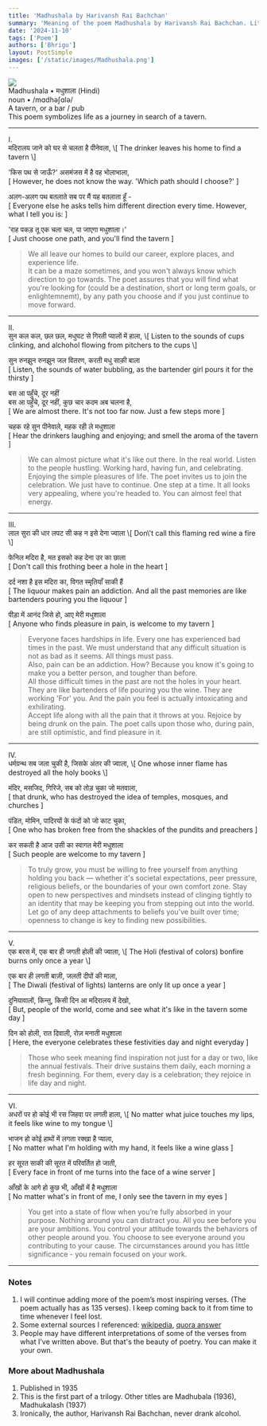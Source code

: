 ```yaml
---
title: 'Madhushala by Harivansh Rai Bachchan'
summary: 'Meaning of the poem Madhushala by Harivansh Rai Bachchan. Literal and metaphorical translations of different stanzas.'
date: '2024-11-10'
tags: ['Poem']
authors: ['Bhrigu']
layout: PostSimple
images: ['/static/images/Madhushala.png']
---
```


<div className="flex justify-center">
<img src='/static/images/Madhushala.png' />
</div>

<div className="text-center not-prose my-0">
Madhushala • मधुशाला (Hindi) 
</div>

<div className="text-center italic not-prose my-0">
noun • /mɑdhəʃɑlə/  
</div>
<div className="text-center not-prose my-0">
A tavern, or a bar / pub
</div>

<div className="text-center">This poem symbolizes life as a journey in search of a tavern.</div>

<hr className="h-px my-8 bg-gray-300 border-0 dark:bg-gray-500" />

<div className="text-center"> I.</div>

<div className="text-center">
मदिरालय जाने को घर से चलता है पीनेवला,  
\[ The drinker leaves his home to find a tavern \]  

'किस पथ से जाऊँ?' असमंजस में है वह भोलाभाला,  
\[ However, he does not know the way. 'Which path should I choose?' \]  

अलग-अलग पथ बतलाते सब पर मैं यह बतलाता हूँ -  
\[ Everyone else he asks tells him different direction every time. However, what I tell you is: \]  

'राह पकड़ तू एक चला चल, पा जाएगा मधुशाला।'  
\[ Just choose one path, and you\'ll find the tavern \]  
</div>

> We all leave our homes to build our career, explore places, and experience life.  
It can be a maze sometimes, and you won't always know which direction to go towards. 
The poet assures that you will find what you're looking for (could be a destination, short or long term goals, or enlightemnemt), by any path you choose and if you just continue 
to move forward.  


---
<div className="text-center"> II.</div>
<div className="text-center">
सुन कल कल, छल छल, मधुघट से गिरती प्यालों में हाला,  
\[ Listen to the sounds of cups clinking, and alchohol flowing from pitchers to the cups \]   

सुन रुनझुन रुनझुन जल वितरण, करती मधु साक़ी बाला  
\[ Listen, the sounds of water bubbling, as the bartender girl pours it for the thirsty \]  

बस आ पहुँचे, दूर नहीं  
बस आ पहुँचे, दूर नहीं, कुछ चार कदम अब चलना है,  
\[ We are almost there. It's not too far now. Just a few steps more \]  

चहक रहे सुन पीनेवाले, महक रही ले मधुशाला  
\[ Hear the drinkers laughing and enjoying; and smell the aroma of the tavern \]  
</div>


> We can almost picture what it's like out there. In the real world. Listen to the people hustling. Working hard, having fun, and celebrating. Enjoying the simple pleasures of life. The poet invites us to join the celebration. We just have to continue. One step at a time.  It all looks very appealing, where you're headed to. You can almost feel that energy.


---
<div className="text-center"> III.</div>
<div className="text-center">
लाल सुरा की धार लपट सी कह न इसे देना ज्वाला  
\[ Don\'t call this flaming red wine a fire \]  

फेनिल मदिरा है, मत इसको कह देना उर का छाला  
\[ Don't call this frothing beer a hole in the heart \]  

दर्द नशा है इस मदिरा का, विगत स्मृतियाँ साकी हैं  
\[ The liquour makes pain an addiction. And all the past memories are like bartenders pouring you the liquour \]  

पीड़ा में आनंद जिसे हो, आए मेरी मधुशाला  
\[ Anyone who finds pleasure in pain, is welcome to my tavern \]
</div>

> Everyone faces hardships in life. Every one has experienced bad times in the past. We must understand that any difficult situation is not as bad as it seems. All things must pass.   
Also, pain can be an addiction. How? Because you know it's going to make you a better person, and tougher than before.    
All those difficult times in the past are not the holes in your heart. They are like bartenders of life pouring you the wine. They are working 'For' you. And the pain you feel is actually intoxicating and exhilirating.  
Accept life along with all the pain that it throws at you. Rejoice by being drunk on the pain. The poet calls upon those who, during pain, are still optimistic, and find pleasure in it. 

---
<div className="text-center"> IV.</div>
<div className="text-center">
धर्मग्रन्थ सब जला चुकी है, जिसके अंतर की ज्वाला,  
\[ One whose inner flame has destroyed all the holy books \]

मंदिर, मसजिद, गिरिजे, सब को तोड़ चुका जो मतवाला,  
\[ that drunk, who has destroyed the idea of temples, mosques, and churches \]

पंडित, मोमिन, पादिरयों के फंदों को जो काट चुका,  
\[ One who has broken free from the shackles of the pundits and preachers \]

कर सकती है आज उसी का स्वागत मेरी मधुशाला  
\[ Such people are welcome to my tavern \] 
</div>


> To truly grow, you must be willing to free yourself from anything holding you back — whether it's societal expectations, peer pressure, religious beliefs, or the boundaries of your own comfort zone. Stay open to new perspectives and mindsets instead of clinging tightly to an identity that may be keeping you from stepping out into the world. Let go of any deep attachments to beliefs you've built over time; openness to change is key to finding new possibilities.

---

<div className="text-center"> V. </div>
<div className="text-center">
एक बरस में, एक बार ही जगती होली की ज्वाला,  
\[ The Holi (festival of colors) bonfire burns only once a year \]  

एक बार ही लगती बाज़ी, जलती दीपों की माला,  
\[ The Diwali (festival of lights) lanterns are only lit up once a year \]  

दुनियावालों, किन्तु, किसी दिन आ मदिरालय में देखो,  
\[ But, people of the world, come and see what it's like in the tavern some day \]

दिन को होली, रात दिवाली, रोज़ मनाती मधुशाला  
\[ Here, the everyone celebrates these festivities day and night everyday \]
</div>

> Those who seek meaning find inspiration not just for a day or two, like the annual festivals. Their drive sustains them daily, each morning a fresh beginning. For them, every day is a celebration; they rejoice in life day and night.

---
<div className="text-center"> VI. </div>
<div className="text-center">
अधरों पर हो कोई भी रस जिहवा पर लगती हाला,  
\[ No matter what juice touches my lips, it feels like wine to my tongue  \]

भाजन हो कोई हाथों में लगता रक्खा है प्याला,  
\[ No matter what I'm holding with my hand, it feels like a wine glass \]

हर सूरत साकी की सूरत में परिवर्तित हो जाती,  
\[ Every face in front of me turns into the face of a wine server \]

आँखों के आगे हो कुछ भी, आँखों में है मधुशाला  
[ No matter what's in front of me, I only see the tavern in my eyes ]
</div>

> You get into a state of flow when you’re fully absorbed in your purpose. Nothing around you can distract you. All you see before you are your ambitions. You control your attitude towards the behaviors of other people around you. You choose to see everyone around you contributing to your cause. The circumstances around you has little significance - you remain focused on your work. 

---

### Notes
1. I will continue adding more of the poem’s most inspiring verses. (The poem actually has as 135 verses). I keep coming back to it from time to time whenever I feel lost.
2. Some external sources I referenced: [wikipedia](https://en.wikipedia.org/wiki/Madhushala), [quora answer](https://www.quora.com/Which-is-the-best-line-phrase-para-of-Madhushala-by-Harivansh-Rai-Bachchan/answer/पल्केश-असावा-Palkesh-Asawa?ch=10&oid=62112937&share=4c0bcb4c&srid=t8AQ&target_type=answer) 
3. People may have different interpretations of some of the verses from what I've written above. But that's the beauty of poetry. You can make it your own.


### More about Madhushala
1. Published in 1935
2. This is the first part of a trilogy. Other titles are Madhubala (1936), Madhukalash (1937)
3. Ironically, the author, Harivansh Rai Bachchan, never drank alcohol.